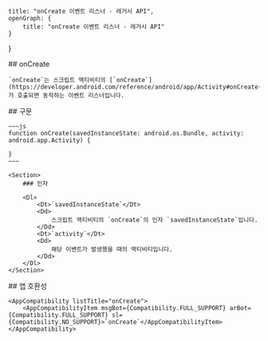 
    title: "onCreate 이벤트 리스너 - 레거시 API",
    openGraph: {
        title: "onCreate 이벤트 리스너 - 레거시 API"
    }
}

<Section>
    ## onCreate

    `onCreate`는 스크립트 액티비티의 [`onCreate`](https://developer.android.com/reference/android/app/Activity#onCreate(android.os.Bundle))가 호출되면 동작하는 이벤트 리스너입니다.
</Section>
<Section>
    ## 구문

    ~~~js
    function onCreate(savedInstanceState: android.os.Bundle, activity: android.app.Activity) {

    }
    ~~~

    <Section>
        ### 인자

        <Dl>
            <Dt>`savedInstanceState`</Dt>
            <Dd>
                스크립트 액티비티의 `onCreate`의 인자 `savedInstanceState`입니다.
            </Dd>
            <Dt>`activity`</Dt>
            <Dd>
                해당 이벤트가 발생했을 때의 액티비티입니다.
            </Dd>
        </Dl>
    </Section>
</Section>
<Section>
    ## 앱 호환성

    <AppCompatibility listTitle="onCreate">
        <AppCompatibilityItem msgBot={Compatibility.FULL_SUPPORT} arBot={Compatibility.FULL_SUPPORT} sl={Compatibility.NO_SUPPORT}>`onCreate`</AppCompatibilityItem>
    </AppCompatibility>
</Section>